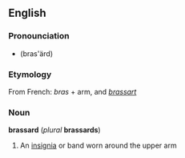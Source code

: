 == English ==
=== Pronounciation ===
*(bras'ärd)
=== Etymology ===
From French: ''bras'' + arm, and ''[[brassart]]''
=== Noun ===
'''brassard''' (''plural'' '''brassards''')
# An [[insignia]] or band worn around the upper arm